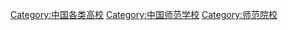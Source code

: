 [[Category:中国各类高校|Category:中国各类高校]]
[[Category:中国师范学校|Category:中国师范学校]]
[[Category:师范院校|Category:师范院校]]